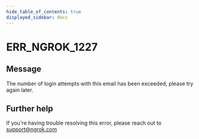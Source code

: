 ```yaml
---
hide_table_of_contents: true
displayed_sidebar: docs
---
```



# ERR_NGROK_1227

## Message

The number of login attempts with this email has been exceeded, please try again later.

<ErrorDetails error="err_ngrok_1227" />

## Further help

If you're having trouble resolving this error, please reach out to [support@ngrok.com](mailto:support@ngrok.com?subject=Help%20with%20ERR_NGROK_1227)
